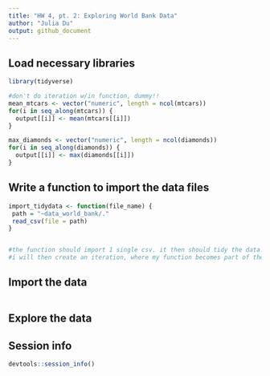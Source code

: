 ```yaml
---
title: "HW 4, pt. 2: Exploring World Bank Data"
author: "Julia Du"
output: github_document
---
```


## Load necessary libraries

```r
library(tidyverse)

#don't do iteration w/in function, dummy!!
mean_mtcars <- vector("numeric", length = ncol(mtcars))
for(i in seq_along(mtcars)) {
  output[[i]] <- mean(mtcars[[i]])
}

max_diamonds <- vector("numeric", length = ncol(diamonds))
for(i in seq_along(diamonds)) {
  output[[i]] <- max(diamonds[[i]])
}
```

## Write a function to import the data files

```r
import_tidydata <- function(file_name) {
 path = "~data_world_bank/." 
 read_csv(file = path)
}


#the function should import 1 single csv. it then should tidy the data.
#i will then create an iteration, where my function becomes part of the body

```

## Import the data

```r
```

## Explore the data


## Session info

```r
devtools::session_info()
```


